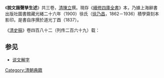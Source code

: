{{Unreferenced|time=2019-11-02T15:06:55+00:00}}
《'''說文諧聲孳生述'''》共三卷，[[清|清]][[陳立|陳立]]撰。現存《[[續修四庫全書|續修四庫全書]]》本，乃據上海辭書出版社圖書館藏光緒二十六年（1900）徐氏（[[徐乃昌|徐乃昌]]，1862－1936）積學齋刻本影印。是書自序撰於道光丁酉（1837）。

《[[清史稿|清史稿]]》卷四百八十二（列传二百六十九）载：
{{quote|
又以古韵之学敝蚀已久，而声音之原，起於文字，说文谐声，即韵母也。因推广[[姚文田|归安姚氏]]《[[说文声系|说文声系]]》之例，刺取许书中谐声之文，部分而缀叙之。以象形、指事、会意为母，以谐声为子，其子之所谐，又即各缀於子下。其分部则兼取顾、江、戴、孔、王、段、刘、许诸家，精研而审核之，订为二十部，成《说文谐声孳生述》三卷。
}}

==参见==
* [[说文解字|说文解字]]


[[Category:清朝典籍|Category:清朝典籍]]